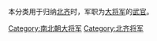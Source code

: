 本分类用于归纳[[北齐|北齐]]时，军职为[[大將軍_(中國)|大将军]]的[[武官|武官]]。

[[Category:南北朝大将军|Category:南北朝大将军]]
[[Category:北齐将军|Category:北齐将军]]